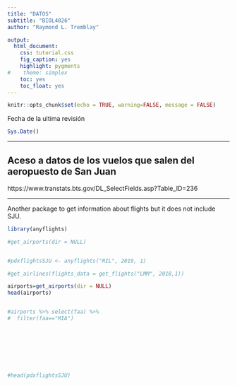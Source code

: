 ```yaml
---
title: "DATOS"
subtitle: "BIOL4026"
author: "Raymond L. Tremblay"

output:
  html_document:
    css: tutorial.css
    fig_caption: yes
    highlight: pygments
#    theme: simplex
    toc: yes
    toc_float: yes
---
```


```r
knitr::opts_chunk$set(echo = TRUE, warning=FALSE, message = FALSE)
```

```{=html}
<style>
.list-group-item.active, .list-group-item.active:focus, .list-group-item.active:hover {
    background-color: #11c1d9;
}
</style>
```


Fecha de la ultima revisión
```r

Sys.Date()
```

***

## Aceso a datos de los vuelos que salen del aeropuesto de San Juan

https://www.transtats.bts.gov/DL_SelectFields.asp?Table_ID=236






***

Another package to get information about flights but it does not include SJU.



```r
library(anyflights)
```



```r

#get_airports(dir = NULL)


#pdxflightsSJU <- anyflights("RIL", 2019, 1)

#get_airlines(flights_data = get_flights("LMM", 2018,1))

airports=get_airports(dir = NULL)
head(airports)


#airports %>% select(faa) %>% 
#  filter(faa=="MIA")






  
  
#head(pdxflightsSJU)
```

